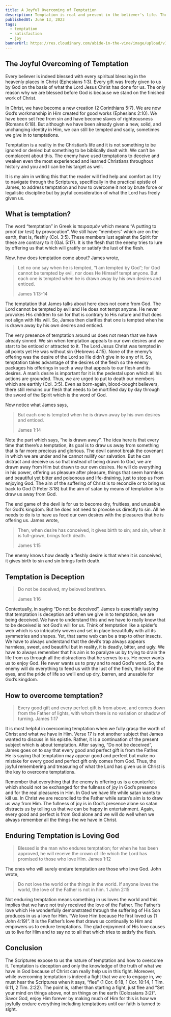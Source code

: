 ```yaml
---
title: A Joyful Overcoming of Temptation
description: Temptation is real and present in the believer's life. Thus, it is crucial to know and understand how to overcome it. Thankfully, it is clear from the Scriptures that we can overcome temptations by simply enjoying what we have in God because of Jesus Christ.
publishedAt: June 13, 2023
tags:
  - temptation
  - satisfaction
  - joy
bannerUrl: https://res.cloudinary.com/abide-in-the-vine/image/upload/v1686644752/overcoming-temptation_hueooq.jpg
---
```


## The Joyful Overcoming of Temptation

Every believer is indeed blessed with every spiritual blessing in the heavenly places in Christ (Ephesians 1:3). Every gift was freely given to us by God on the basis of what the Lord Jesus Christ has done for us. The only reason why we are blessed before God is because we stand on the finished work of Christ.

In Christ, we have become a new creation (2 Corinthians 5:7). We are now God’s workmanship in Him created for good works (Ephesians 2:10). We have been set free from sin and have become slaves of righteousness (Romans 6:18). But although we have been already given a new, solid, and unchanging identity in Him, we can still be tempted and sadly, sometimes we give in to temptations.

Temptation is a reality in the Christian’s life and it is not something to be ignored or denied but something to be biblically dealt with. We can’t be complacent about this. The enemy have used temptations to deceive and weaken even the most experienced and learned Christians throughout history and you and I can be his target as well.

It is my aim in writing this that the reader will find help and comfort as I try to navigate through the Scriptures, specifically in the practical epistle of James, to address temptation and how to overcome it not by brute force or legalistic discipline but by joyful consideration of what the Lord has freely given us.

## What is temptation?

The word “temptation” in Greek is πειρασμόν which means “A putting to proof (or test) by provocation”. We still have “members” which are on the earth, that is, fleshly (Col. 3:5). These members lust against the Spirit for these are contrary to it (Gal. 5:17). It is the flesh that the enemy tries to lure by offering us that which will gratify or satisfy the lust of the flesh.

Now, how does temptation come about? James wrote,

> Let no one say when he is tempted, “I am tempted by God”; for God cannot be tempted by evil, nor does He Himself tempt anyone. But each one is tempted when he is drawn away by his own desires and enticed.
>
> James 1:13-14

The temptation that James talks about here does not come from God. The Lord cannot be tempted by evil and He does not tempt anyone. He never provokes His children to sin for that is contrary to His nature and that does not align with His will. So, James then clarifies that one is tempted when he is drawn away by his own desires and enticed.

The very presence of temptation around us does not mean that we have already sinned. We sin when temptation appeals to our own desires and we start to be enticed or attracted to it. The Lord Jesus Christ was tempted in all points yet He was without sin (Hebrews 4:15). None of the enemy’s offering was the desire of the Lord so He didn’t give in to any of it. So, temptation takes advantage of the desires of the flesh so the enemy packages his offerings in such a way that appeals to our flesh and its desires. A man’s desire is important for it is the pedestal upon which all his actions are grounded. Thus, we are urged to put to death our members which are earthly (Col. 3:5). Even as born-again, blood-bought believers, there still remains our flesh that needs to be mortified day by day through the sword of the Spirit which is the word of God.

Now notice what James says,

> But each one is tempted when he is drawn away by his own desires and enticed.
>
> James 1:14

Note the part which says, “he is drawn away”. The idea here is that every time that there’s a temptation, its goal is to draw us away from something that is far more precious and glorious. The devil cannot break the covenant in which we are under and he cannot nullify our salvation. But he can distract and deceive us so that instead of being drawn to God, we are drawn away from Him but drawn to our own desires. He will do everything in his power, offering us pleasure after pleasure, things that seem harmless and beautiful yet bitter and poisonous and life-draining, just to stop us from enjoying God. The aim of the suffering of Christ is to reconcile or to bring us back to God (1 Peter 3:18) but the aim of satan by means of temptation is to draw us away from God.

The end game of the devil is for us to become dry, fruitless, and unusable for God’s kingdom. But he does not need to provoke us directly to sin. All he needs to do is to have us feed our own desires with the pleasures that he is offering us. James wrote,

> Then, when desire has conceived, it gives birth to sin; and sin, when it is full-grown, brings forth death.
>
> James 1:15

The enemy knows how deadly a fleshly desire is that when it is conceived, it gives birth to sin and sin brings forth death.

## Temptation is Deception

> Do not be deceived, my beloved brethren.
>
> James 1:16

Contextually, in saying “Do not be deceived”, James is essentially saying that temptation is deception and when we give in to temptation, we are being deceived. We have to understand this and we have to really know that to be deceived is not God’s will for us. Think of temptation like a spider’s web which is so intricately woven and set in place beautifully with all its symmetries and shapes. Yet, that same web can be a trap to other insects. We have to always understand that the devil’s trap always appears harmless, sweet, and beautiful but in reality, it is deadly, bitter, and ugly. We have to always remember that his aim is to paralyze us by trying to drain the life from us through all the distractions that he serves to us. He never wants us to enjoy God. He never wants us to pray and to read God’s word. So, the enemy will do everything to feed us with the lust of the flesh, the lust of the eyes, and the pride of life so we’ll end up dry, barren, and unusable for God’s kingdom.

## How to overcome temptation?

> Every good gift and every perfect gift is from above, and comes down from the Father of lights, with whom there is no variation or shadow of turning.
> James 1:17

It is most helpful in overcoming temptation when we fully grasp the worth of Christ and what we have in Him. Verse 17 is not another subject that James wanted to discuss in his epistle. Rather, it is a continuation of the present subject which is about temptation. After saying, “Do not be deceived”, James goes on to say that every good and perfect gift is from the Father. He is saying that temptation may appear good and perfect but make no mistake for every good and perfect gift only comes from God. Thus, the joyful remembering and treasuring of what the Lord has given us in Christ is the key to overcome temptations.

Remember that everything that the enemy is offering us is a counterfeit which should not be exchanged for the fullness of joy in God’s presence and for the real pleasures in Him. In God we have life while satan wants to kill us. In Christ we are reconciled to the Father while satan’s aim is to draw us way from Him. The fullness of joy is in God’s presence alone so satan distracts us by telling us that we can be happy in entertainment. Again, every good and perfect is from God alone and we will do well when we always remember all the things the we have in Christ.

## Enduring Temptation is Loving God

> Blessed is the man who endures temptation; for when he has been approved, he will receive the crown of life which the Lord has promised to those who love Him.
> James 1:12

The ones who will surely endure temptation are those who love God. John wrote,

> Do not love the world or the things in the world. If anyone loves the world, the love of the Father is not in him.
> 1 John 2:15

Not enduring temptation means something in us loves the world and this implies that we have not truly received the love of the Father. The Father’s love which He wonderfully demonstrated through the suffering of His Son produces in us a love for Him. “We love Him because He first loved us (1 John 4:19)”. It is the Father’s love that draws us continually to Him and empowers us to endure temptations. The glad enjoyment of His love causes us to live for Him and to say no to all that which tries to satisfy the flesh.

## Conclusion

The Scriptures expose to us the nature of temptation and how to overcome it. Temptation is deception and only the knowledge of the truth of what we have in God because of Christ can really help us in this fight. Moreover, while overcoming temptation is indeed a fight that we are to engage in, we must hear the Scriptures when it says, “flee” (1 Cor. 6:18, 1 Cor. 10:14, 1 Tim. 6:11, 2 Tim. 2:22). The point is, rather than starting a fight, just flee and “Set your mind on things above, not on things on the earth (Colossians 3:2)”. Savor God, enjoy Him forever by making much of Him for this is how we joyfully endure everything including temptations until our faith is turned to sight.
